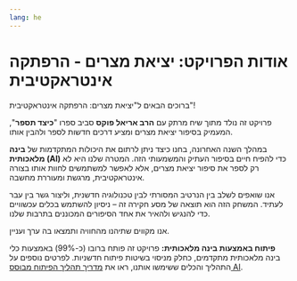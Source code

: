 ```yaml
---
lang: he
---
```


# אודות הפרויקט: יציאת מצרים - הרפתקה אינטראקטיבית

ברוכים הבאים ל"יציאת מצרים: הרפתקה אינטראקטיבית"!

פרויקט זה נולד מתוך שיח מרתק עם **הרב אריאל פוקס** סביב ספרו "**כיצד תספר**", המעמיק בסיפור יציאת מצרים ומציע דרכים חדשות לספר ולהבין אותו.

במהלך השנה האחרונה, בחנו כיצד ניתן לרתום את היכולות המתקדמות של **בינה מלאכותית (AI)** כדי להפיח חיים בסיפור העתיק והמשמעותי הזה. המטרה שלנו היא לא רק לספר את סיפור יציאת מצרים, אלא לאפשר למשתמשים לחוות אותו בצורה אינטראקטיבית, מרגשת ומעוררת מחשבה.

אנו שואפים לשלב בין הנרטיב המסורתי לבין טכנולוגיה חדשנית, וליצור גשר בין עבר לעתיד. המשחק הזה הוא תוצאה של מסע חקירה זה – ניסיון להשתמש בכלים עכשוויים כדי להנגיש ולהאיר את אחד הסיפורים המכוננים בתרבות שלנו.

אנו מקווים שתיהנו מהחוויה ותמצאו בה ערך ועניין.

**פיתוח באמצעות בינה מלאכותית:** פרויקט זה פותח ברובו (כ-99%) באמצעות כלי בינה מלאכותית מתקדמים, כחלק מניסוי בשיטות פיתוח חדשניות. לפרטים נוספים על התהליך והכלים ששימשו אותנו, ראו את [מדריך תהליך הפיתוח מבוסס AI](/docs/ai-development-process).

